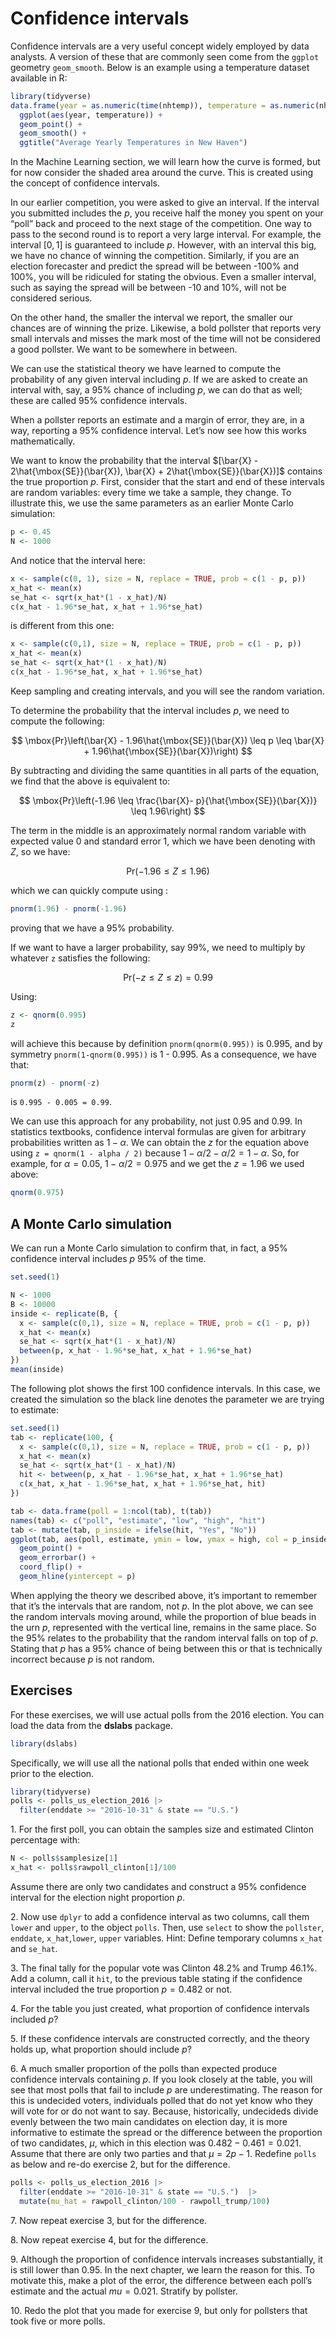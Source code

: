 # Confidence intervals

Confidence intervals are a very useful concept widely employed by data analysts. A version of these that are commonly seen come from the `ggplot` geometry `geom_smooth`. Below is an example using a temperature dataset available in R:

```r
library(tidyverse)
data.frame(year = as.numeric(time(nhtemp)), temperature = as.numeric(nhtemp)) |>
  ggplot(aes(year, temperature)) + 
  geom_point() + 
  geom_smooth() + 
  ggtitle("Average Yearly Temperatures in New Haven")
```

In the Machine Learning section, we will learn how the curve is formed, but for now consider the shaded area around the curve. This is created using the concept of confidence intervals.

In our earlier competition, you were asked to give an interval. If the interval you submitted includes the $p$, you receive half the money you spent on your "poll" back and proceed to the next stage of the competition. One way to pass to the second round is to report a very large interval. For example, the interval $[0,1]$ is guaranteed to include $p$. However, with an interval this big, we have no chance of winning the competition. Similarly, if you are an election forecaster and predict the spread will be between -100% and 100%, you will be ridiculed for stating the obvious. Even a smaller interval, such as saying the spread will be between -10 and 10%, will not be considered serious.

On the other hand, the smaller the interval we report, the smaller our chances are of winning the prize. Likewise, a bold pollster that reports very small intervals and misses the mark most of the time will not be considered a good pollster. We want to be somewhere in between.

We can use the statistical theory we have learned to compute the probability of any given interval including $p$. If we are asked to create an interval with, say, a 95% chance of including $p$, we can do that as well; these are called 95% confidence intervals.

When a pollster reports an estimate and a margin of error, they are, in a way, reporting a 95% confidence interval. Let's now see how this works mathematically.

We want to know the probability that the interval $[\bar{X} - 2\hat{\mbox{SE}}(\bar{X}), \bar{X} + 2\hat{\mbox{SE}}(\bar{X})]$ contains the true proportion $p$. First, consider that the start and end of these intervals are random variables: every time we take a sample, they change. To illustrate this, we use the same parameters as an earlier Monte Carlo simulation:

```r
p <- 0.45
N <- 1000
```

And notice that the interval here:

```r
x <- sample(c(0, 1), size = N, replace = TRUE, prob = c(1 - p, p))
x_hat <- mean(x)
se_hat <- sqrt(x_hat*(1 - x_hat)/N)
c(x_hat - 1.96*se_hat, x_hat + 1.96*se_hat)
```

is different from this one:

```r
x <- sample(c(0,1), size = N, replace = TRUE, prob = c(1 - p, p))
x_hat <- mean(x)
se_hat <- sqrt(x_hat*(1 - x_hat)/N)
c(x_hat - 1.96*se_hat, x_hat + 1.96*se_hat)
```

Keep sampling and creating intervals, and you will see the random variation.

To determine the probability that the interval includes $p$, we need to compute the following: 

$$
\mbox{Pr}\left(\bar{X} - 1.96\hat{\mbox{SE}}(\bar{X}) \leq p \leq \bar{X} + 1.96\hat{\mbox{SE}}(\bar{X})\right)
$$

By subtracting and dividing the same quantities in all parts of the equation, we find that the above is equivalent to:

$$
\mbox{Pr}\left(-1.96 \leq \frac{\bar{X}- p}{\hat{\mbox{SE}}(\bar{X})} \leq  1.96\right)
$$

The term in the middle is an approximately normal random variable with expected value 0 and standard error 1, which we have been denoting with $Z$, so we have:

$$
\mbox{Pr}\left(-1.96 \leq Z \leq  1.96\right)
$$

which we can quickly compute using :

```r
pnorm(1.96) - pnorm(-1.96)
```

proving that we have a 95% probability.

If we want to have a larger probability, say 99%, we need to multiply by whatever `z` satisfies the following:

$$
\mbox{Pr}\left(-z \leq Z \leq  z\right) = 0.99
$$

Using:

```r
z <- qnorm(0.995)
z
```

will achieve this because by definition `pnorm(qnorm(0.995))` is 0.995, and by symmetry `pnorm(1-qnorm(0.995))` is 1 - 0.995. As a consequence, we have that:

```r
pnorm(z) - pnorm(-z)
```

is `0.995 - 0.005 = 0.99`.

We can use this approach for any probability, not just 0.95 and 0.99. In statistics textbooks, confidence interval formulas are given for arbitrary probabilities written as $1-\alpha$. We can obtain the $z$ for the equation above using `z = qnorm(1 - alpha / 2)` because $1 - \alpha/2 - \alpha/2 = 1 - \alpha$.
So, for example, for $\alpha=0.05$, $1 - \alpha/2 = 0.975$ and we get the $z=1.96$ we used above:

```r
qnorm(0.975)
```

## A Monte Carlo simulation

We can run a Monte Carlo simulation to confirm that, in fact, a 95% confidence interval includes $p$ 95% of the time.

```r
set.seed(1)
```

```r
N <- 1000
B <- 10000
inside <- replicate(B, {
  x <- sample(c(0,1), size = N, replace = TRUE, prob = c(1 - p, p))
  x_hat <- mean(x)
  se_hat <- sqrt(x_hat*(1 - x_hat)/N)
  between(p, x_hat - 1.96*se_hat, x_hat + 1.96*se_hat)
})
mean(inside)
```

The following plot shows the first 100 confidence intervals. In this case, we created the simulation so the black line denotes the parameter we are trying to estimate:

```r
set.seed(1)
tab <- replicate(100, {
  x <- sample(c(0,1), size = N, replace = TRUE, prob = c(1 - p, p))
  x_hat <- mean(x)
  se_hat <- sqrt(x_hat*(1 - x_hat)/N)
  hit <- between(p, x_hat - 1.96*se_hat, x_hat + 1.96*se_hat)
  c(x_hat, x_hat - 1.96*se_hat, x_hat + 1.96*se_hat, hit)
})

tab <- data.frame(poll = 1:ncol(tab), t(tab))
names(tab) <- c("poll", "estimate", "low", "high", "hit")
tab <- mutate(tab, p_inside = ifelse(hit, "Yes", "No"))
ggplot(tab, aes(poll, estimate, ymin = low, ymax = high, col = p_inside)) + 
  geom_point() +
  geom_errorbar() + 
  coord_flip() + 
  geom_hline(yintercept = p)
```

::: {.callout-note}
When applying the theory we described above, it's important to remember that it's the intervals that are random, not $p$. In the plot above, we can see the random intervals moving around, while the proportion of blue beads in the urn $p$, represented with the vertical line, remains in the same place. So the 95% relates to the probability that the random interval falls on top of $p$. Stating that $p$ has a 95% chance of being between this or that is technically incorrect because $p$ is not random.
:::


## Exercises

For these exercises, we will use actual polls from the 2016 election. You can load the data from the **dslabs** package.

```r
library(dslabs)
```

Specifically, we will use all the national polls that ended within one week prior to the election.

```r
library(tidyverse)
polls <- polls_us_election_2016 |> 
  filter(enddate >= "2016-10-31" & state == "U.S.") 
```

1\. For the first poll, you can obtain the samples size and estimated Clinton percentage with:

```r
N <- polls$samplesize[1]
x_hat <- polls$rawpoll_clinton[1]/100
```

Assume there are only two candidates and construct a 95% confidence interval for the election night proportion $p$.

2\. Now use `dplyr` to add a confidence interval as two columns, call them `lower` and `upper`, to the object `polls`. Then, use `select` to show the `pollster`, `enddate`, `x_hat`,`lower`, `upper` variables. Hint: Define temporary columns `x_hat` and `se_hat`.

3\. The final tally for the popular vote was Clinton 48.2% and Trump 46.1%. Add a column, call it `hit`, to the previous table stating if the confidence interval included the true proportion $p=0.482$ or not.

4\. For the table you just created, what proportion of confidence intervals included $p$?

5\. If these confidence intervals are constructed correctly, and the theory holds up, what proportion should include $p$?

6\. A much smaller proportion of the polls than expected produce confidence intervals containing $p$. If you look closely at the table, you will see that most polls that fail to include $p$ are underestimating. The reason for this is undecided voters, individuals polled that do not yet know who they will vote for or do not want to say. Because, historically, undecideds divide evenly between the two main candidates on election day, it is more informative to estimate the spread or the difference between the proportion of two candidates, $\mu$, which in this election was $0. 482 - 0.461 = 0.021$. Assume that there are only two parties and that $\mu = 2p - 1$. Redefine `polls` as below and re-do exercise 2, but for the difference.

```r
polls <- polls_us_election_2016 |> 
  filter(enddate >= "2016-10-31" & state == "U.S.")  |>
  mutate(mu_hat = rawpoll_clinton/100 - rawpoll_trump/100)
```

7\. Now repeat exercise 3, but for the difference.

8\. Now repeat exercise 4, but for the difference.

9\. Although the proportion of confidence intervals increases substantially, it is still lower than 0.95. In the next chapter, we learn the reason for this. To motivate this, make a plot of the error, the difference between each poll's estimate and the actual $mu=0.021$. Stratify by pollster.

10\. Redo the plot that you made for exercise 9, but only for pollsters that took five or more polls.

